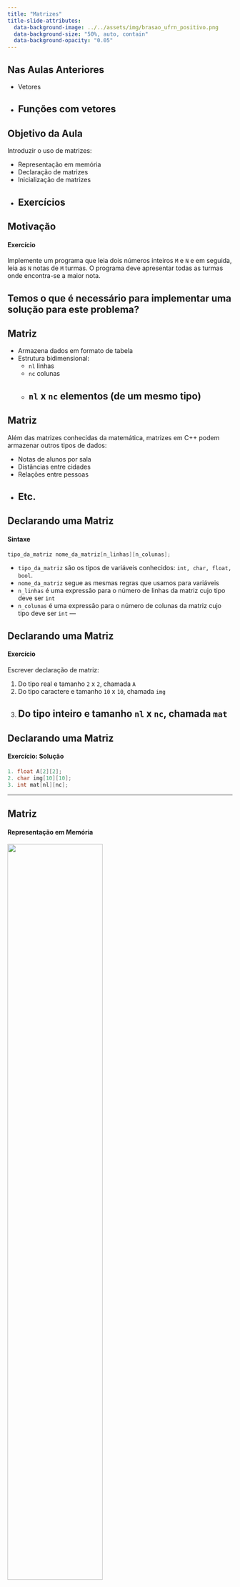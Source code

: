 ```yaml
---
title: "Matrizes"
title-slide-attributes:
  data-background-image: ../../assets/img/brasao_ufrn_positivo.png
  data-background-size: "50%, auto, contain"
  data-background-opacity: "0.05"
---
```


## Nas Aulas Anteriores

- Vetores
- Funções com vetores
---

## Objetivo da Aula

Introduzir o uso de matrizes:

- Representação em memória
- Declaração de matrizes
- Inicialização de matrizes
- Exercícios
---

## Motivação
#### Exercício

Implemente um programa que leia dois números inteiros
`M` e `N` e em seguida, leia as `N` notas
de `M` turmas. O programa deve apresentar todas as
turmas onde encontra-se a maior nota.

Temos o que é necessário para implementar uma solução para este problema?
---

## Matriz

- Armazena dados em formato de tabela
- Estrutura bidimensional:
    - `nl` linhas
    - `nc` colunas
    - `nl` x `nc` elementos (de um mesmo tipo)
---

## Matriz

Além das matrizes conhecidas da matemática, matrizes em C++ podem armazenar outros tipos de dados:

- Notas de alunos por sala
- Distâncias entre cidades
- Relações entre pessoas
- Etc.
---

## Declarando uma Matriz
#### Sintaxe

```C++
tipo_da_matriz nome_da_matriz[n_linhas][n_colunas];
```

- `tipo_da_matriz` são os tipos de variáveis conhecidos:
  `int, char, float, bool`.
- `nome_da_matriz` segue as mesmas regras que usamos para variáveis
- `n_linhas` é uma expressão para o número de linhas da matriz
  cujo tipo deve ser `int`
- `n_colunas` é uma expressão para o número de colunas da matriz
  cujo tipo deve ser `int`
---

## Declarando uma Matriz
#### Exercício

Escrever declaração de matriz:

1. Do tipo real e tamanho `2` x `2`, chamada `A`
2. Do tipo caractere e tamanho `10` x `10`, chamada `img`
3. Do tipo inteiro e tamanho `nl` x `nc`, chamada `mat`
---

## Declarando uma Matriz
#### Exercício: Solução

```C++
1. float A[2][2];
2. char img[10][10];
3. int mat[nl][nc];
```
---

## Matriz {.nostretch}
#### Representação em Memória

![](img/matriz_posicoes2.png){width=65% fig-align="center"}

---

## Posições de uma Matriz
#### Acesso a Elementos de Matrizes

- Uma matriz com `nl` linhas e `nc` colunas:
    - Tem índices de linhas válidos que vão de `0` até `nl-1`
    - Tem índices de colunas válidos que vão de `0` até `nc-1`
- Uma matriz `m` não pode ser usada diretamente em expressões
- Cada elemento `m[0][0],m[0][1]`, ..., `m[nl-1][nc-1]` é que deve ser usado
---

## Posições de uma Matriz
#### Acesso a Elementos de Matrizes

Para acessar cada elemento da matriz `m`:

- O primeiro índice acessa a linha da matriz
- O segundo índice acessa a coluna da matriz
- Exemplo: `m[2][0]` acessa a terceira linha e primeira coluna
---

## Posições de uma Matriz
#### Exercício

:::: {.columns}

::: {.column width="50%"}

![](img/matriz_exemplo.png){width=75% fig-align="center"}

:::

::: {.column width="50%"}

::: {style="font-size: 0.65em"}
Qual o valor de cada expressão a seguir, sendo `x = 1`?

- `m[0][0] + m[0][1]`
- `m[0][3*x-1]`
- `m[m[2][1]][x+1]`
- `m[0][-1]`
- `m[3][3]`
- `m[3][1000]`
:::

:::

::::

---

## Posições de uma Matriz
#### Percorrendo uma Matriz

Para acessar cada elemento de uma matriz de forma automática, é necessário
iterar todas as colunas de todas as linhas da matriz. Ou seja:

- Um `for` para variar o índice da linha
- Um `for` para variar o índice da coluna
- Os laços devem estar aninhados
- A ordem dos laços pode ou não influenciar no resultado, dependendo do
  uso final do laço no algoritmo
---

## Posições de uma Matriz
#### Exercício: Leitura de Dados

Implemente um programa que leia do usuário as dimensões de uma matriz
de inteiros e que leia também cada um de seus elementos.

Imprima a matriz no formato adequado na tela.
---

## Posições de uma Matriz
#### Exercício: Solução

```C++
int main(){
    int nl, nc;
    cin >> nl >> nc;
    int m[nl][nc], i, j;
    for(i = 0; i < nl; i++){
        for(j = 0; j < nc; j++){
            cin >> m[i][j];
        }
    }

    for(i = 0; i < nl; i++){
        for(j = 0; j < nc; j++){
            cout << m[i][j] << " ";
        }
        cout << endl;
    }
}
```
---

## Lista de Presença

![](https://chart.apis.google.com/chart?cht=qr&chs=300x300&chld=L%7C1&chl=http%3A%2F%2Fbit.ly%2Flip_20230523){fig-align="center"}

<a href="https://bit.ly/lip_20230523"><p style="text-align:center;">https://bit.ly/lip_20230523</p></a>

---

## Posições de uma Matriz
#### Exercício: Impressão de Dados

O que faz o seguinte programa?

```C++
int main(){
    int m[3][4], i, j;
    for(i = 0; i < 3; i++){
        for(j = 0; j < 4; j++){
            m[i][j] = 4*i+j+1;
        }
    }
    for(i = 0; i < 3; i++){
        for(j = 0; j < 4; j++){
            cout << m[i][j] << " ";
        }
        cout << endl;
    }
    return 0;
}
```
---

## Inicialização de Matrizes

Forma 1:

```C++
int m[3][4] = { {1,2,3,4},
                {5,6,7,8},
                {9,10,11,12} };
```

Forma 2:

```C++
int m[][4] = { {1,2,3,4},
               {5,6,7,8},
               {9,10,11,12} };
```

---

## Inicialização de Matrizes

Forma 3:

```C++
int m[3][4] = {1,2,3,4,
               5,6,7,8,
               9,10,11,12};
```

Forma 4:

```C++
int m[][4] = {1,2,3,4,
              5,6,7,8,
              9,10,11,12};
```

---

## Motivação

Voltando ao exercício inicial:

Implemente um programa que leia dois números inteiros
`M` e `N` e em seguida, leia as `N` notas
de `M` turmas. O programa deve apresentar todas as
turmas onde encontra-se a maior nota.

Como implementá-lo?
---

## Exercício Inicial
#### Solução

```C++
int main(){
    int M, N, i, j, lm, cm;
    cout << "Informe a quantidade de turmas:\n";
    cin >> M;
    cout << "Informe a quantidade de alunos:\n";
    cin >> N;
    float notas[M][N], maior;
    cout << "Informe as notas:\n";
    for(i = 0; i < M; i++){
        for(j = 0; j < N; j++){
            cin >> notas[i][j];
        }
    }
    maior = notas[0][0];
    lm = 0;
    cm = 0;
    for(i = 0; i < M; i++){
        for(j = 0; j < N; j++){
            if(notas[i][j] > maior){
                maior = notas[i][j];
                lm = i;
                cm = j;
            }
        }
    }
    for(i = 0; i < M; i++){
        for(j = 0; j < N; j++){
            if(notas[i][j] == maior){
                cout << "Turma " << i
                     << " tem a maior nota\n";
            }
        }
    }
    return 0;
}
```
---

## Matrizes com mais de 2 Dimensões

- C++ permite o uso de matrizes com mais do que 2 dimensões
- Por exemplo:
    - `int mat[3][3][3];`
- Número máximo de dimensões depende do compilador
---

## Exercícios

1. Armazenar em uma matriz `3` x `3` os 9 primeiros números pares e
   em seguida, exibir a matriz.
2. Ler do usuário um número `n` e em seguida,
   armazenar em uma matriz de números inteiros a matriz
   identidade de tamanho `n` x `n`.
   Exiba também a matriz na tela.
---

## Exercícios

3. Ler do usuário os elementos de uma matriz de números inteiros
   com tamanho `3` x `3` e em seguida, exibir na tela
   a soma dos elementos da diagonal principal
4. Ler do usuário um número `n` e em seguida,
   armazenar os elementos de uma matriz de números inteiros
   de tamanho `n` x `n`.
   Em seguida, exibir na tela a soma dos elementos da diagonal secundária
---

## Sumário

Na aula de hoje: matrizes

- Sintaxe de declaração
- Acesso às posições
- Inicialização
- Exercícios